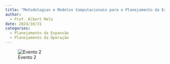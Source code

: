 ```yaml
---
title: "Metodologias e Modelos Computacionais para o Planejamento da Expansão e da Operação Energética no Brasil"
author:
  - Prof. Albert Melo
date: 2024/10/31
categories: 
  - Planejamento da Expansão
  - Planejamento da Operação 
---
```


![Evento 2](images/Evento%2031-10-24.png)
